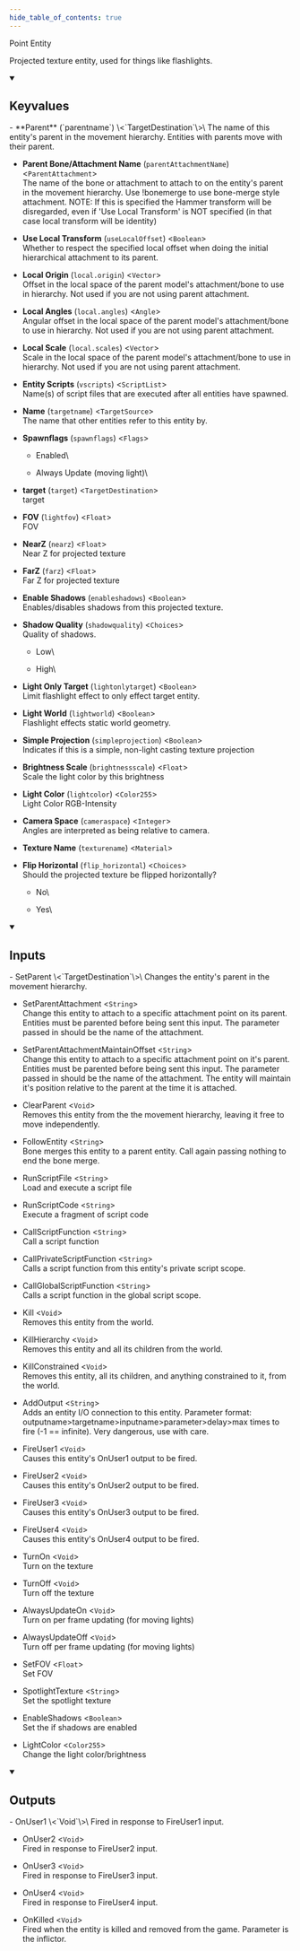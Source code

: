 ```yaml
---
hide_table_of_contents: true
---
```


<!---
!!!!!!
THIS PAGE IS AUTOGENERATED FROM GAME FGD DEFINITIONS!
DO NOT EDIT MANUALLY!
!!!!!!

In order to make edits, you can make an annotation file in /fgd_dump_overrides
-->


Point Entity

Projected texture entity, used for things like flashlights.

<details open>
<summary><h2>Keyvalues</h2></summary>
- **Parent** (`parentname`) \<`TargetDestination`\>\
The name of this entity's parent in the movement hierarchy. Entities with parents move with their parent.

- **Parent Bone/Attachment Name** (`parentAttachmentName`) \<`ParentAttachment`\>\
The name of the bone or attachment to attach to on the entity's parent in the movement hierarchy. Use !bonemerge to use bone-merge style attachment. NOTE: If this is specified the Hammer transform will be disregarded, even if 'Use Local Transform' is NOT specified (in that case local transform will be identity)

- **Use Local Transform** (`useLocalOffset`) \<`Boolean`\>\
Whether to respect the specified local offset when doing the initial hierarchical attachment to its parent.

- **Local Origin** (`local.origin`) \<`Vector`\>\
Offset in the local space of the parent model's attachment/bone to use in hierarchy. Not used if you are not using parent attachment.

- **Local Angles** (`local.angles`) \<`Angle`\>\
Angular offset in the local space of the parent model's attachment/bone to use in hierarchy. Not used if you are not using parent attachment.

- **Local Scale** (`local.scales`) \<`Vector`\>\
Scale in the local space of the parent model's attachment/bone to use in hierarchy. Not used if you are not using parent attachment.

- **Entity Scripts** (`vscripts`) \<`ScriptList`\>\
Name(s) of script files that are executed after all entities have spawned.

- **Name** (`targetname`) \<`TargetSource`\>\
The name that other entities refer to this entity by.

- **Spawnflags** (`spawnflags`) \<`Flags`\>
  - Enabled\
    
  - Always Update (moving light)\
    


- **target** (`target`) \<`TargetDestination`\>\
target

- **FOV** (`lightfov`) \<`Float`\>\
FOV

- **NearZ** (`nearz`) \<`Float`\>\
Near Z for projected texture

- **FarZ** (`farz`) \<`Float`\>\
Far Z for projected texture

- **Enable Shadows** (`enableshadows`) \<`Boolean`\>\
Enables/disables shadows from this projected texture.

- **Shadow Quality** (`shadowquality`) \<`Choices`\>\
Quality of shadows.
  - Low\
    
  - High\
    


- **Light Only Target** (`lightonlytarget`) \<`Boolean`\>\
Limit flashlight effect to only effect target entity.

- **Light World** (`lightworld`) \<`Boolean`\>\
Flashlight effects static world geometry.

- **Simple Projection** (`simpleprojection`) \<`Boolean`\>\
Indicates if this is a simple, non-light casting texture projection

- **Brightness Scale** (`brightnessscale`) \<`Float`\>\
Scale the light color by this brightness

- **Light Color** (`lightcolor`) \<`Color255`\>\
Light Color RGB-Intensity

- **Camera Space** (`cameraspace`) \<`Integer`\>\
Angles are interpreted as being relative to camera.

- **Texture Name** (`texturename`) \<`Material`\>

- **Flip Horizontal** (`flip_horizontal`) \<`Choices`\>\
Should the projected texture be flipped horizontally?
  - No\
    
  - Yes\
    



 </details>
<details open>
<summary><h2>Inputs</h2></summary>
- SetParent \<`TargetDestination`\>\
Changes the entity's parent in the movement hierarchy.

- SetParentAttachment \<`String`\>\
Change this entity to attach to a specific attachment point on its parent. Entities must be parented before being sent this input. The parameter passed in should be the name of the attachment.

- SetParentAttachmentMaintainOffset \<`String`\>\
Change this entity to attach to a specific attachment point on it's parent. Entities must be parented before being sent this input. The parameter passed in should be the name of the attachment. The entity will maintain it's position relative to the parent at the time it is attached.

- ClearParent \<`Void`\>\
Removes this entity from the the movement hierarchy, leaving it free to move independently.

- FollowEntity \<`String`\>\
Bone merges this entity to a parent entity. Call again passing nothing to end the bone merge.

- RunScriptFile \<`String`\>\
Load and execute a script file

- RunScriptCode \<`String`\>\
Execute a fragment of script code

- CallScriptFunction \<`String`\>\
Call a script function

- CallPrivateScriptFunction \<`String`\>\
Calls a script function from this entity's private script scope.

- CallGlobalScriptFunction \<`String`\>\
Calls a script function in the global script scope.

- Kill \<`Void`\>\
Removes this entity from the world.

- KillHierarchy \<`Void`\>\
Removes this entity and all its children from the world.

- KillConstrained \<`Void`\>\
Removes this entity, all its children, and anything constrained to it, from the world.

- AddOutput \<`String`\>\
Adds an entity I/O connection to this entity. Parameter format: outputname&gt;targetname>inputname&gt;parameter&gt;delay&gt;max times to fire (-1 == infinite). Very dangerous, use with care.

- FireUser1 \<`Void`\>\
Causes this entity's OnUser1 output to be fired.

- FireUser2 \<`Void`\>\
Causes this entity's OnUser2 output to be fired.

- FireUser3 \<`Void`\>\
Causes this entity's OnUser3 output to be fired.

- FireUser4 \<`Void`\>\
Causes this entity's OnUser4 output to be fired.

- TurnOn \<`Void`\>\
Turn on the texture

- TurnOff \<`Void`\>\
Turn off the texture

- AlwaysUpdateOn \<`Void`\>\
Turn on per frame updating (for moving lights)

- AlwaysUpdateOff \<`Void`\>\
Turn off per frame updating (for moving lights)

- SetFOV \<`Float`\>\
Set FOV

- SpotlightTexture \<`String`\>\
Set the spotlight texture

- EnableShadows \<`Boolean`\>\
Set the if shadows are enabled

- LightColor \<`Color255`\>\
Change the light color/brightness


 </details>
<details open>
<summary><h2>Outputs</h2></summary>
- OnUser1 \<`Void`\>\
Fired in response to FireUser1 input.

- OnUser2 \<`Void`\>\
Fired in response to FireUser2 input.

- OnUser3 \<`Void`\>\
Fired in response to FireUser3 input.

- OnUser4 \<`Void`\>\
Fired in response to FireUser4 input.

- OnKilled \<`Void`\>\
Fired when the entity is killed and removed from the game. Parameter is the inflictor.


 </details>